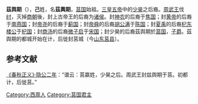 '''茲舆期'''（{{bd|？||？||catIdx=J}}），'''己'''姓，名'''茲輿期'''，[[莒国|莒国]]始祖。[[三皇五帝|三皇五帝]]中的[[少昊|少昊]]之后裔。[[周武王|周武王]]伐[[纣|纣]]，灭掉[[商朝|商朝]]後，封上古帝王的后裔为[[诸侯|诸侯]]。封[[神农|神农]]的后裔于[[焦国|焦国]]；封[[黄帝|黄帝]]的后裔于[[南燕国|南燕国]]；封[[帝尧|帝尧]]的后裔于[[蓟国|蓟国]]；封[[帝舜|帝舜]]的后裔[[陈胡公|胡公满]]于[[陈国|陈国]]；封[[夏禹|夏禹]]的后裔[[杞东楼公|杞东楼公]]于[[杞国|杞国]]；封[[商汤|商汤]]的后裔[[微子启|微子启]]于[[宋国|宋国]]；封少昊的后裔茲舆期於[[莒国|莒国]]，[[子爵|子爵]]。茲舆期的都城开始在计，后徙封莒城（今[[山东|山东]][[莒县|莒县]]）。

==参考文献==
[[s:春秋左傳正義/卷02|《春秋正义》·隐公二年]]：“谱云：莒嬴姓，少昊之后。周武王封兹舆期于莒。初都计，后徙莒。”
{{莒國君主}}
[[Category:西周人|Category:西周人]]
[[Category:莒国君主|Category:莒国君主]]